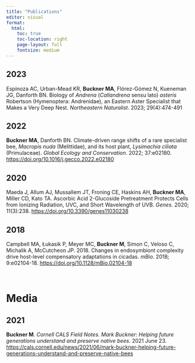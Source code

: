 ```yaml
---
title: "Publications"
editor: visual
format: 
  html:
    toc: true
    toc-location: right
    page-layout: full
    fontsize: medium
---
```


## **2023**

Espinoza AC, Urban-Mead KR, **Buckner MA**, Flórez-Gómez N, Kueneman JG, Danforth BN. Biology of *Andrena* (*Callandrena* sensu lato) *asteris* Robertson (Hymenoptera: Andrenidae), an Eastern Aster Specialist that Makes a Very Deep Nest. *Northeastern Naturalist*. 2023; 29(4):474-491

## **2022**

**Buckner MA**, Danforth BN. Climate-driven range shifts of a rare specialist bee, *Macropis nuda* (Melittidae), and its host plant, *Lysimachia ciliata* (Primulaceae). *Global Ecology and Conservation*. 2022; 37:e02180. <https://doi.org/10.1016/j.gecco.2022.e02180>

## **2020**

Maeda J, Allum AJ, Mussallem JT, Froning CE, Haskins AH, **Buckner MA**, Miller CD, Kato TA. Ascorbic Acid 2-Glucoside Pretreatment Protects Cells from Ionizing Radiation, UVC, and Short Wavelength of UVB. *Genes*. 2020; 11(3):238. <https://doi.org/10.3390/genes11030238>

## **2018**

Campbell MA, Łukasik P, Meyer MC, **Buckner M**, Simon C, Veloso C, Michalik A, McCutcheon JP. 2018. Changes in endosymbiont complexity drive host-level compensatory adaptations in cicadas. *mBio*. 2018; 9:e02104-18. <https://doi.org/10.1128/mBio.02104-18>

\

# Media

## 2021

**Buckner M**. *Cornell CALS Field Notes. Mark Buckner: Helping future generations understand and preserve native bees.* 2021 June 23. <https://cals.cornell.edu/news/2021/06/mark-buckner-helping-future-generations-understand-and-preserve-native-bees>
